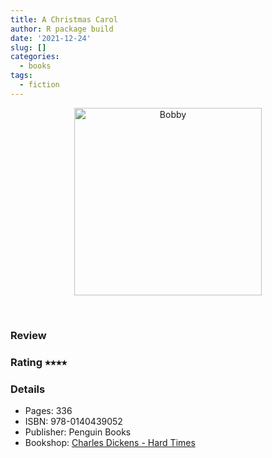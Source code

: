 ```yaml
---
title: A Christmas Carol
author: R package build
date: '2021-12-24'
slug: []
categories:
  - books
tags:
  - fiction
---
```


<center>
<img src="Charles Dickens - A Christmas Carol.jpg" 
alt="Bobby" class="center" height="300">
</center>
<br>

### Review



### Rating &#11089;&#11089;&#11089;&#11089;

### Details

* Pages: 336
* ISBN: 978-0140439052
* Publisher: Penguin Books
* Bookshop: [Charles Dickens - Hard Times](https://uk.bookshop.org/a/9445/9780140439052)



